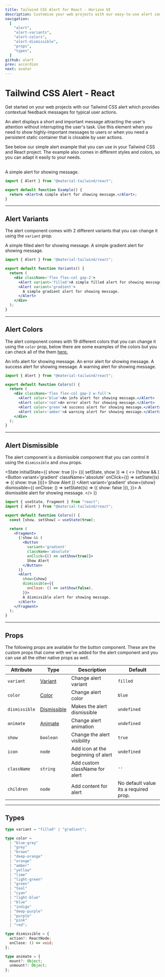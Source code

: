 ```yaml
---
title: Tailwind CSS Alert for React - Horizon UI
description: Customise your web projects with our easy-to-use alert component for Tailwind CSS and React using Material Design guidelines.
navigation:
  [
    "alert",
    "alert-variants",
    "alert-colors",
    "alert-dismissible",
    "props",
    "types",
  ]
github: alert
prev: accordion
next: avatar
---
```


# Tailwind CSS Alert - React

Get started on your web projects with our Tailwind CSS alert which provides contextual feedback messages for typical user actions.

An alert displays a short and important message attracting the user's attention without interrupting the user's task. Use this element when you need to show highly-important messages to users or when you need a persistent static container that is closable by user actions.

See below our simple alert example that you can use in your Tailwind CSS and React project. The example also comes in different styles and colors, so you can adapt it easily to your needs.

<br />

<ComponentCard id='alert'>
  <Alert>A simple alert for showing message.</Alert>
</ComponentCard>

```jsx showLineNumbers {1, 4}
import { Alert } from "@material-tailwind/react";

export default function Example() {
  return <Alert>A simple alert for showing message.</Alert>;
}
```

---

## Alert Variants

The alert component comes with 2 different variants that you can change it using the <Code>variant</Code> prop.

<ComponentCard id='alert-variants'>
  <div className='flex flex-col gap-2 w-full'>
    <Alert>A simple filled alert for showing message.</Alert>
    <Alert variant='gradient'>
      <span>A simple gradient alert for showing message.</span>
    </Alert>
  </div>
</ComponentCard>

```jsx showLineNumbers {6-9}
import { Alert } from "@material-tailwind/react";

export default function Variants() {
  return (
    <div className='flex flex-col gap-2'>
      <Alert variant='filled'>A simple filled alert for showing message.</Alert>
      <Alert variant='gradient'>
        A simple gradient alert for showing message.
      </Alert>
    </div>
  );
}
```

---

## Alert Colors

The alert component comes with 19 different colors that you can change it using the <Code>color</Code> prop, below there are some examples of the colors but you can check all of the them [here.](#props)

<ComponentCard id='alert-colors'>
  <div className='flex flex-col gap-2 w-full'>
    <Alert>An info alert for showing message.</Alert>
    <Alert color='red'>An error alert for showing message.</Alert>
    <Alert color='green'>A success alert for showing message.</Alert>
    <Alert color='amber'>A warning alert for showing message.</Alert>
  </div>
</ComponentCard>

```jsx showLineNumbers {6-9}
import { Alert } from "@material-tailwind/react";

export default function Colors() {
  return (
    <div className='flex flex-col gap-2 w-full'>
      <Alert color='blue'>An info alert for showing message.</Alert>
      <Alert color='red'>An error alert for showing message.</Alert>
      <Alert color='green'>A success alert for showing message.</Alert>
      <Alert color='amber'>A warning alert for showing message.</Alert>
    </div>
  );
}
```

---

## Alert Dismissible

The alert component is a dismissible component that you can control it using the <Code>dismissible</Code> and <Code>show</Code> props.

<State initialState={{ show: true }}>
  <ComponentCard id='alert-dismissible'>
    <Observe>
      {({ setState, show }) => (
        <>
          {!show && (
            <Button
              variant='gradient'
              className='absolute'
              onClick={() => setState((s) => ({ show: true }))}>
              Show Alert
            </Button>
          )}
          <Alert
            variant='gradient'
            show={show}
            dismissible={{
              onClose: () => setState((s) => ({ show: false })),
            }}>
            A dismissible alert for showing message.
          </Alert>
        </>
      )}
    </Observe>
  </ComponentCard>
</State>

```jsx showLineNumbers {5, 8-26}
import { useState, Fragment } from "react";
import { Alert } from "@material-tailwind/react";

export default function Colors() {
  const [show, setShow] = useState(true);

  return (
    <Fragment>
      {!show && (
        <Button
          variant='gradient'
          className='absolute'
          onClick={() => setShow(true)}>
          Show Alert
        </Button>
      )}
      <Alert
        show={show}
        dismissible={{
          onClose: () => setShow(false),
        }}>
        A dismissible alert for showing message.
      </Alert>
    </Fragment>
  );
}
```

---

## Props

<span id='props' className='scroll-mt-48' />
The following props are available for the button component. These are the custom
props that come with we've added for the alert component and you can use all the
other native props as well.

| Attribute     | Type                       | Description                        | Default                               |
| ------------- | -------------------------- | ---------------------------------- | ------------------------------------- |
| `variant`     | [Variant](#types)          | Change alert variant               | <Code small>filled</Code>             |
| `color`       | [Color](#types)            | Change alert color                 | <Code small>blue</Code>               |
| `dismissible` | [Dismissible](#types)      | Makes the alert dismissible        | <Code small>undefined</Code>          |
| `animate`     | [Animate](#types)          | Change alert animation             | <Code small>undefined</Code>          |
| `show`        | <Code small>boolean</Code> | Change the alert visibility        | <Code small>true</Code>               |
| `icon`        | <Code small>node</Code>    | Add icon at the beginning of alert | <Code small>undefined</Code>          |
| `className`   | <Code small>string</Code>  | Add custom className for alert     | `''`                                  |
| `children`    | <Code small>node</Code>    | Add content for alert              | No default value its a required prop. |

---

## Types

<span id='types' className='scroll-mt-48' />

```ts
type variant = "filled" | "gradient";
```

```ts
type color =
  | "blue-grey"
  | "grey"
  | "brown"
  | "deep-orange"
  | "orange"
  | "amber"
  | "yellow"
  | "lime"
  | "light-green"
  | "green"
  | "teal"
  | "cyan"
  | "light-blue"
  | "blue"
  | "indigo"
  | "deep-purple"
  | "purple"
  | "pink"
  | "red";
```

```ts
type dismissible = {
  action?: ReactNode;
  onClose: () => void;
};
```

```ts
type animate = {
  mount?: Object;
  unmount?: Object;
};
```
